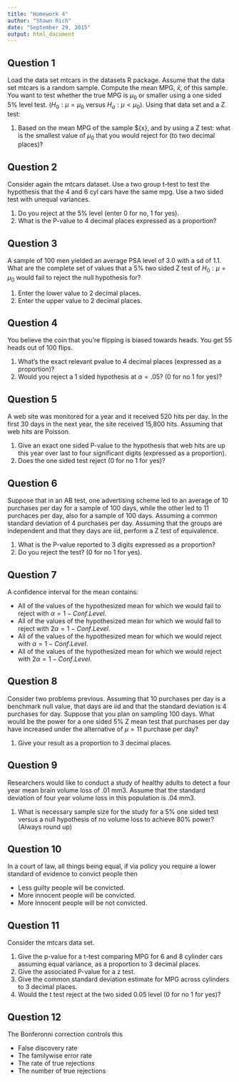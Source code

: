 ```yaml
---
title: "Homework 4"
author: "Shawn Rich"
date: "September 29, 2015"
output: html_document
---
```


## Question 1  
Load the data set mtcars in the datasets R package. Assume that the data set mtcars is a random sample. Compute the mean MPG, $\bar{x}$, of this sample.  
You want to test whether the true MPG is $\mu_0$ or smaller using a one sided 5% level test. ($H_0:\mu=\mu_0$ versus $H_a:\mu<\mu_0$). Using that data set and a Z test:  

1. Based on the mean MPG of the sample $\bar{x}, and by using a Z test: what is the smallest value of $\mu_0$ that you would reject for (to two decimal places)?


## Question 2  
Consider again the mtcars dataset. Use a two group t-test to test the hypothesis that the 4 and 6 cyl cars have the same mpg. Use a two sided test with unequal variances.  

1. Do you reject at the 5% level (enter 0 for no, 1 for yes).  
2. What is the P-value to 4 decimal places expressed as a proportion?  


## Question 3  
A sample of 100 men yielded an average PSA level of 3.0 with a sd of 1.1. What are the complete set of values that a 5% two sided Z test of $H_0:\mu=\mu_0$ would fail to reject the null hypothesis for?  

1. Enter the lower value to 2 decimal places.  
2. Enter the upper value to 2 decimal places.   


## Question 4  
You believe the coin that you're flipping is biased towards heads. You get 55 heads out of 100 flips.  

1. What's the exact relevant pvalue to 4 decimal places (expressed as a proportion)?  
2. Would you reject a 1 sided hypothesis at $\alpha=.05$? (0 for no 1 for yes)?  


## Question 5  
A web site was monitored for a year and it received 520 hits per day. In the first 30 days in the next year, the site received 15,800 hits. Assuming that web hits are Poisson.  

1. Give an exact one sided P-value to the hypothesis that web hits are up this year over last to four significant digits (expressed as a proportion).  
2. Does the one sided test reject (0 for no 1 for yes)?


## Question 6  
Suppose that in an AB test, one advertising scheme led to an average of 10 purchases per day for a sample of 100 days, while the other led to 11 purchaces per day, also for a sample of 100 days. Assuming a common standard deviation of 4 purchases per day. Assuming that the groups are independent and that they days are iid, perform a Z test of equivalence. 

1. What is the P-value reported to 3 digits expressed as a proportion?  
2. Do you reject the test? (0 for no 1 for yes).


## Question 7  
A confidence interval for the mean contains:  

* All of the values of the hypothesized mean for which we would fail to reject with $\alpha=1−Conf.Level$.
* All of the values of the hypothesized mean for which we would fail to reject with $2\alpha=1−Conf.Level$.
* All of the values of the hypothesized mean for which we would reject with $\alpha=1−Conf.Level$.
* All of the values of the hypothesized mean for which we would reject with $2\alpha=1−Conf.Level$.


## Question 8  
Consider two problems previous. Assuming that 10 purchases per day is a benchmark null value, that days are iid and that the standard deviation is 4 purchases for day. Suppose that you plan on sampling 100 days. What would be the power for a one sided 5% Z mean test that purchases per day have increased under the alternative of $\mu=11$ purchase per day?

1. Give your result as a proportion to 3 decimal places.

## Question 9  
Researchers would like to conduct a study of healthy adults to detect a four year mean brain volume loss of .01 mm3. Assume that the standard deviation of four year volume loss in this population is .04 mm3.  

1. What is necessary sample size for the study for a 5% one sided test versus a null hypothesis of no volume loss to achieve 80% power? (Always round up)


## Question 10  
In a court of law, all things being equal, if via policy you require a lower standard of evidence to convict people then  

* Less guilty people will be convicted.  
* More innocent people will be convicted.  
* More Innocent people will be not convicted.  


## Question 11  
Consider the mtcars data set.

1. Give the p-value for a t-test comparing MPG for 6 and 8 cylinder cars assuming equal variance, as a proportion to 3 decimal places.
2. Give the associated P-value for a z test.
3. Give the common standard deviation estimate for MPG across cylinders to 3 decimal places.
4. Would the t test reject at the two sided 0.05 level (0 for no 1 for yes)?


## Question 12  
The Bonferonni correction controls this

* False discovery rate
* The familywise error rate
* The rate of true rejections
* The number of true rejections

